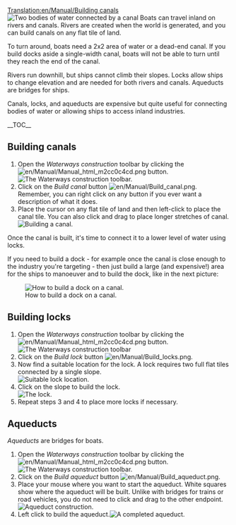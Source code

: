 [[Translation:en/Manual/Building canals]]
{{en/Translation|origin= en/Manual/Building canals
|from  = en
|to    = ja
|Percentage = 0
}}
{{ja/Manual/Tutorial/Navigation}}
[[File:en/Manual/Canal.png|left|frame|Two bodies of water connected by a canal]]
Boats can travel inland on rivers and canals. Rivers are created when the world is generated, and you can build canals on any flat tile of land.

To turn around, boats need a 2x2 area of water or a dead-end canal. If you build docks aside a single-width canal, boats will not be able to turn until they reach the end of the canal.

Rivers run downhill, but ships cannot climb their slopes. Locks allow ships to change elevation and are needed for both rivers and canals. Aqueducts are bridges for ships.

Canals, locks, and aqueducts are expensive but quite useful for connecting bodies of water or allowing ships to access inland industries.

__TOC__

<div style="clear: left"></div>
==Building canals==
# Open the ''Waterways construction'' toolbar by clicking the [[File:en/Manual/Manual html m2cc0c4cd.png]] button.<br/>[[File:en/Manual/Dock toolbar.png|frame|none|The Waterways construction toolbar.]]
# Click on the ''Build canal'' button [[File:en/Manual/Build canal.png]]. Remember, you can right click on any button if you ever want a description of what it does.
# Place the cursor on any flat tile of land and then left-click to place the canal tile. You can also click and drag to place longer stretches of canal.<br/>[[File:en/Manual/Building-canals-1.png|frame|none|Building a canal.]]

Once the canal is built, it's time to connect it to a lower level of water using locks.

If you need to build a dock - for example once the canal is close enough to the industry you're targeting - then just build a large (and expensive!) area for the ships to manoeuver and to build the dock, like in the next picture:

[[File:en/Manual/Dock at canal.png|frame|none|How to build a dock on a canal.]]

==Building locks==
# Open the ''Waterways construction'' toolbar by clicking the [[File:en/Manual/Manual html m2cc0c4cd.png]] button.<br/>[[File:en/Manual/Dock toolbar.png|frame|none|The Waterways construction toolbar]]
# Click on the ''Build lock'' button [[File:en/Manual/Build locks.png]].
# Now find a suitable location for the lock. A lock requires two full flat tiles connected by a single slope.<br/>[[File:en/Manual/Building-canals-2.png|frame|none|Suitable lock location.]]
# Click on the slope to build the lock.<br/>[[File:en/Manual/Building-canals-3.png|frame|none|The lock.]]
# Repeat steps 3 and 4 to place more locks if necessary.

==Aqueducts==
''Aqueducts'' are bridges for boats. 

# Open the ''Waterways construction'' toolbar by clicking the [[File:en/Manual/Manual html m2cc0c4cd.png]] button.<br/>[[File:en/Manual/Dock toolbar.png|frame|none|The Waterways construction toolbar.]]
# Click on the ''Build aqueduct'' button [[File:en/Manual/Build aqueduct.png]].
# Place your mouse where you want to start the aqueduct. White squares show where the aqueduct will be built. Unlike with bridges for trains or road vehicles, you do not need to click and drag to the other endpoint.[[File:en/Manual/AqueductConstruction.png|frame|none|Aqueduct construction.]]
# Left click to build the aqueduct.[[File:en/Manual/AqueductCompleted.png|frame|none|A completed aqueduct.]]
